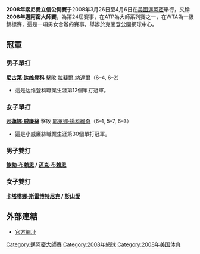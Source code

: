 {{TennisEventInfo|2008|索尼愛立信公開賽|
| date=3月26日–4月6日
| edition=24屆
| category=[[ATP世界巡迴賽大師1000賽|大師系列賽]]（ATP）<br />[[一級錦標賽|一級錦標賽]]（WTA）
| location=[[克蘭登公園網球中心|克蘭登公園網球中心]]，[[佛羅里達|佛羅里達]]，[[邁阿密|邁阿密]]，[[美國|美國]]
| champms= {{flagicon|RUS}} [[尼古莱·达维登科|尼古莱·达维登科]]
| champws= {{flagicon|USA}} [[莎蓮娜·威廉絲|莎蓮娜·威廉絲]]
| champmd= {{flagicon|USA}} [[鲍勃·布赖恩|鲍勃·布赖恩]] / {{flagicon|USA}} [[迈克·布赖恩|迈克·布赖恩]]
| champwd= {{flagicon|SLO}} [[卡塔琳娜·斯雷博特尼克|卡塔琳娜·斯雷博特尼克]] / {{flagicon|JPN}} [[杉山愛|杉山愛]]
}}

'''2008年索尼愛立信公開賽'''于2008年3月26日至4月6日在[[美國|美國]][[邁阿密|邁阿密]]舉行，又稱'''2008年邁阿密大師賽'''，為第24屆賽事，在ATP為大師系列賽之一，在WTA為一級錦標賽，這是一項男女合辦的賽事，舉辦於克蘭登公園網球中心。

==冠軍==
===男子單打===
{{main|2008年索尼愛立信公開賽男子單打比賽}}
'''{{flagicon|RUS}} [[尼古莱·达维登科|尼古莱·达维登科]]''' 擊敗 {{flagicon|ESP}} [[拉斐爾·納達爾|拉斐爾·納達爾]]（6–4, 6–2）
*這是达维登科職業生涯第12個單打冠軍。

===女子單打===
{{main|2008年索尼愛立信公開賽女子單打比賽}}
'''{{flagicon|USA}} [[莎蓮娜·威廉絲|莎蓮娜·威廉絲]]''' 擊敗 {{flagicon|SRB}} [[耶萊娜·揚科維奇|耶萊娜·揚科維奇]]（6–1, 5–7, 6–3）
*這是小威廉絲職業生涯第30個單打冠軍。

===男子雙打===
{{main|2008年索尼愛立信公開賽男子雙打比賽}}
'''{{flagicon|USA}} [[鲍勃·布赖恩|鲍勃·布赖恩]] / {{flagicon|USA}} [[迈克·布赖恩|迈克·布赖恩]]'''

===女子雙打===
{{main|2008年索尼愛立信公開賽女子雙打比賽}}
'''{{flagicon|SLO}} [[卡塔琳娜·斯雷博特尼克|卡塔琳娜·斯雷博特尼克]] / {{flagicon|JPN}} [[杉山愛|杉山愛]]'''

==外部連結==
* [https://web.archive.org/web/20090228094315/http://www.sonyericssonopen.com/1/en/home/default.asp 官方網址]

{{邁阿密大師賽}}

[[Category:邁阿密大師賽|Category:邁阿密大師賽]]
[[Category:2008年網球|Category:2008年網球]]
[[Category:2008年美国体育|Category:2008年美国体育]]